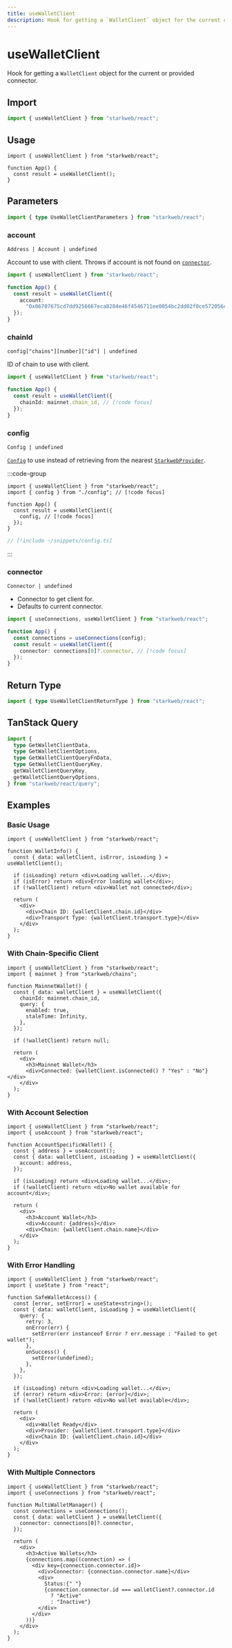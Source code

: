 ```yaml
---
title: useWalletClient
description: Hook for getting a `WalletClient` object for the current or provided connector.
---
```


# useWalletClient

Hook for getting a `WalletClient` object for the current or provided connector.

## Import

```ts
import { useWalletClient } from "starkweb/react";
```

## Usage

```tsx [index.tsx]
import { useWalletClient } from "starkweb/react";

function App() {
  const result = useWalletClient();
}
```

## Parameters

```ts
import { type UseWalletClientParameters } from "starkweb/react";
```

### account

`Address | Account | undefined`

Account to use with client. Throws if account is not found on [`connector`](#connector).

```ts
import { useWalletClient } from "starkweb/react";

function App() {
  const result = useWalletClient({
    account:
      "0x06707675cd7dd9256667eca8284e46f4546711ee0054bc2dd02f0ce572056cf4", // [!code focus]
  });
}
```

### chainId

`config["chains"][number]["id"] | undefined`

ID of chain to use with client.

```ts
import { useWalletClient } from "starkweb/react";

function App() {
  const result = useWalletClient({
    chainId: mainnet.chain_id, // [!code focus]
  });
}
```

### config

`Config | undefined`

[`Config`](/react/api/createConfig#config) to use instead of retrieving from the nearest [`StarkwebProvider`](/react/api/StarkwebProvider).

:::code-group

```tsx [index.tsx]
import { useWalletClient } from "starkweb/react";
import { config } from "./config"; // [!code focus]

function App() {
  const result = useWalletClient({
    config, // [!code focus]
  });
}
```

```ts [config.ts]
// [!include ~/snippets/config.ts]
```

:::

### connector

`Connector | undefined`

- Connector to get client for.
- Defaults to current connector.

```ts
import { useConnections, useWalletClient } from "starkweb/react";

function App() {
  const connections = useConnections(config);
  const result = useWalletClient({
    connector: connections[0]?.connector, // [!code focus]
  });
}
```


<QueryOptions TData="WalletClient" TError="GetWalletClientErrorType" />

## Return Type

```ts
import { type UseWalletClientReturnType } from "starkweb/react";
```


<QueryResult TData="WalletClient" TError="GetWalletClientErrorType" />

## TanStack Query

```ts
import {
  type GetWalletClientData,
  type GetWalletClientOptions,
  type GetWalletClientQueryFnData,
  type GetWalletClientQueryKey,
  getWalletClientQueryKey,
  getWalletClientQueryOptions,
} from "starkweb/react/query";
```

## Examples

### Basic Usage

```tsx [basic.tsx]
import { useWalletClient } from "starkweb/react";

function WalletInfo() {
  const { data: walletClient, isError, isLoading } = useWalletClient();

  if (isLoading) return <div>Loading wallet...</div>;
  if (isError) return <div>Error loading wallet</div>;
  if (!walletClient) return <div>Wallet not connected</div>;

  return (
    <div>
      <div>Chain ID: {walletClient.chain.id}</div>
      <div>Transport Type: {walletClient.transport.type}</div>
    </div>
  );
}
```

### With Chain-Specific Client

```tsx [chain-specific.tsx]
import { useWalletClient } from "starkweb/react";
import { mainnet } from "starkweb/chains";

function MainnetWallet() {
  const { data: walletClient } = useWalletClient({
    chainId: mainnet.chain_id,
    query: {
      enabled: true,
      staleTime: Infinity,
    },
  });

  if (!walletClient) return null;

  return (
    <div>
      <h3>Mainnet Wallet</h3>
      <div>Connected: {walletClient.isConnected() ? "Yes" : "No"}</div>
    </div>
  );
}
```

### With Account Selection

```tsx [account-selection.tsx]
import { useWalletClient } from "starkweb/react";
import { useAccount } from "starkweb/react";

function AccountSpecificWallet() {
  const { address } = useAccount();
  const { data: walletClient, isLoading } = useWalletClient({
    account: address,
  });

  if (isLoading) return <div>Loading wallet...</div>;
  if (!walletClient) return <div>No wallet available for account</div>;

  return (
    <div>
      <h3>Account Wallet</h3>
      <div>Account: {address}</div>
      <div>Chain: {walletClient.chain.name}</div>
    </div>
  );
}
```

### With Error Handling

```tsx [error-handling.tsx]
import { useWalletClient } from "starkweb/react";
import { useState } from "react";

function SafeWalletAccess() {
  const [error, setError] = useState<string>();
  const { data: walletClient, isLoading } = useWalletClient({
    query: {
      retry: 3,
      onError(err) {
        setError(err instanceof Error ? err.message : "Failed to get wallet");
      },
      onSuccess() {
        setError(undefined);
      },
    },
  });

  if (isLoading) return <div>Loading wallet...</div>;
  if (error) return <div>Error: {error}</div>;
  if (!walletClient) return <div>No wallet available</div>;

  return (
    <div>
      <div>Wallet Ready</div>
      <div>Provider: {walletClient.transport.type}</div>
      <div>Chain ID: {walletClient.chain.id}</div>
    </div>
  );
}
```

### With Multiple Connectors

```tsx [multiple-connectors.tsx]
import { useWalletClient } from "starkweb/react";
import { useConnections } from "starkweb/react";

function MultiWalletManager() {
  const connections = useConnections();
  const { data: walletClient } = useWalletClient({
    connector: connections[0]?.connector,
  });

  return (
    <div>
      <h3>Active Wallets</h3>
      {connections.map((connection) => (
        <div key={connection.connector.id}>
          <div>Connector: {connection.connector.name}</div>
          <div>
            Status:{" "}
            {connection.connector.id === walletClient?.connector.id
              ? "Active"
              : "Inactive"}
          </div>
        </div>
      ))}
    </div>
  );
}
```
